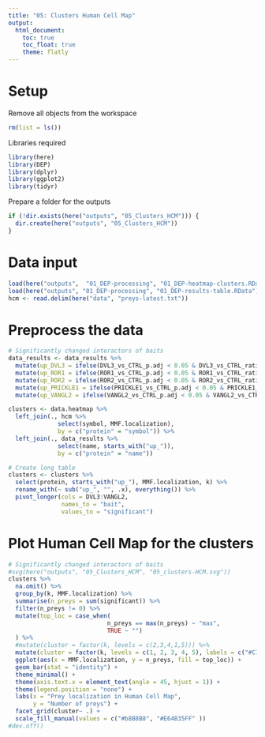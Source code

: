 ```yaml
---
title: "05: Clusters Human Cell Map"
output: 
  html_document:
    toc: true
    toc_float: true
    theme: flatly
---
```


# Setup 

Remove all objects from the workspace
```r
rm(list = ls())
```

Libraries required
```r
library(here)
library(DEP)
library(dplyr)
library(ggplot2)
library(tidyr)
```

Prepare a folder for the outputs
```r
if (!dir.exists(here("outputs", "05_Clusters_HCM"))) {
  dir.create(here("outputs", "05_Clusters_HCM"))
}
```

# Data input

```r
load(here("outputs",  "01_DEP-processing", "01_DEP-heatmap-clusters.RData"))
load(here("outputs", "01_DEP-processing", "01_DEP-results-table.RData"))
hcm <- read.delim(here("data", "preys-latest.txt"))
```

# Preprocess the data

```r
# Significantly changed interactors of baits
data_results <- data_results %>%
  mutate(up_DVL3 = ifelse(DVL3_vs_CTRL_p.adj < 0.05 & DVL3_vs_CTRL_ratio > 1, 1, 0)) %>%
  mutate(up_ROR1 = ifelse(ROR1_vs_CTRL_p.adj < 0.05 & ROR1_vs_CTRL_ratio > 1, 1, 0)) %>%
  mutate(up_ROR2 = ifelse(ROR2_vs_CTRL_p.adj < 0.05 & ROR2_vs_CTRL_ratio > 1, 1, 0)) %>%
  mutate(up_PRICKLE1 = ifelse(PRICKLE1_vs_CTRL_p.adj < 0.05 & PRICKLE1_vs_CTRL_ratio > 1, 1, 0)) %>%
  mutate(up_VANGL2 = ifelse(VANGL2_vs_CTRL_p.adj < 0.05 & VANGL2_vs_CTRL_ratio > 1, 1, 0))

clusters <- data.heatmap %>%
  left_join(., hcm %>% 
              select(symbol, MMF.localization), 
              by = c("protein" = "symbol")) %>%
  left_join(., data_results %>% 
              select(name, starts_with("up_")), 
              by = c("protein" = "name"))

# Create long table
clusters <- clusters %>%
  select(protein, starts_with("up_"), MMF.localization, k) %>%
  rename_with(~ sub("up_", "", .x), everything()) %>%
  pivot_longer(cols = DVL3:VANGL2,
               names_to = "bait",
               values_to = "significant")
```

# Plot Human Cell Map for the clusters

```r
# Significantly changed interactors of baits
#svg(here("outputs", "05_Clusters_HCM", "05_clusters-HCM.svg"))
clusters %>%
  na.omit() %>%
  group_by(k, MMF.localization) %>%
  summarise(n_preys = sum(significant)) %>%
  filter(n_preys != 0) %>%
  mutate(top_loc = case_when(
                            n_preys == max(n_preys) ~ "max",
                            TRUE ~ "")
  ) %>%
  #mutate(cluster = factor(k, levels = c(2,3,4,1,5))) %>%
  mutate(cluster = factor(k, levels = c(1, 2, 3, 4, 5), labels = c("#C1", "#C2", "#C3", "#C4", "#C5"))) %>%
  ggplot(aes(x = MMF.localization, y = n_preys, fill = top_loc)) +
  geom_bar(stat = "identity") +
  theme_minimal() +
  theme(axis.text.x = element_text(angle = 45, hjust = 1)) +
  theme(legend.position = "none") +
  labs(x = "Prey localization in Human Cell Map",
       y = "Number of preys") +
  facet_grid(cluster~ .) +
  scale_fill_manual(values = c("#b8B8B8", "#E64B35FF" ))
#dev.off()
```



